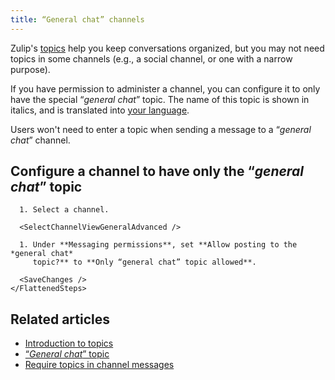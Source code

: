 ```yaml
---
title: “General chat” channels
---
```



Zulip's [topics](/help/introduction-to-topics) help you keep conversations
organized, but you may not need topics in some channels (e.g., a social channel,
or one with a narrow purpose).

If you have permission to administer a channel, you can configure it to only
have the special “*general chat*” topic. The name of this topic is shown in
italics, and is translated into [your language](/help/change-your-language).

Users won't need to enter a topic when sending a message to a “*general chat*”
channel.

## Configure a channel to have only the “*general chat*” topic

<Tabs>
  <TabItem label="Desktop/Web">
    <FlattenedSteps>
      <NavigationSteps target="relative/channel/all" />

      1. Select a channel.

      <SelectChannelViewGeneralAdvanced />

      1. Under **Messaging permissions**, set **Allow posting to the *general chat*
         topic?** to **Only “general chat” topic allowed**.

      <SaveChanges />
    </FlattenedSteps>
  </TabItem>
</Tabs>

## Related articles

* [Introduction to topics](/help/introduction-to-topics)
* [“*General chat*” topic](/help/general-chat-topic)
* [Require topics in channel messages](/help/require-topics)
